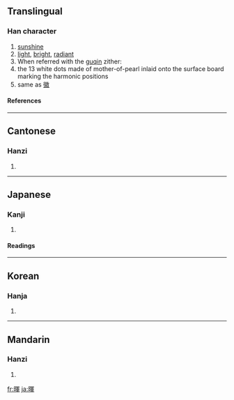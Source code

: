 {{see|晖}}

==Translingual==
===Han character===
{{Han char|rn=72|rad=日|as=09|sn=13|four=6705<sub>6</sub>|canj=日月十十 (ABJJ)}}
# [[sunshine]]
# [[light]], [[bright]], [[radiant]]
# When referred with the [[guqin]] zither:
# the 13 white dots made of mother-of-pearl inlaid onto the surface board marking the harmonic positions 
# same as [[徽]] 
====References====
{{Han ref|kx=0497.380|dkj=14038|dj=0865.290|hdz=21526.100|uh=6689|ud=26249|bh=B775|bd=46965}}

----
==Cantonese==
===Hanzi===
{{yue-hanzi|jyut=|y=fai1}}
# {{defn|Cantonese}}

----
==Japanese==
===Kanji===
{{ja-kanji|grade=|rs=日09}}
# {{defn|Japanese}} 
====Readings====
{{ja-readings|on=[[き]] (ki)|kun=[[かがやく]] (kagayaku)}}

----
==Korean==
===Hanja===
{{ko-hanja|hangeul=휘|eumhun=|rv=hwi|mr=hwi|y=hwi}}
# {{defn|Korean}}

----
==Mandarin==
===Hanzi===
{{cmn-hanzi|sim=晖|pin=[[huī]] ([[hui1]]), [[mín]] ([[min2]])|wg=hui<sup>1</sup>, min<sup>2</sup>}}
# {{defn|Mandarin}}

[[fr:暉]]
[[ja:暉]]